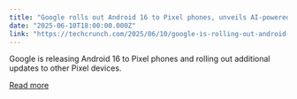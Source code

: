 ```yaml
---
title: "Google rolls out Android 16 to Pixel phones, unveils AI-powered edit suggestion for Google Photos"
date: "2025-06-10T18:00:00.000Z"
link: "https://techcrunch.com/2025/06/10/google-is-rolling-out-android-16-to-pixel-phones-announces-ai-powered-edit-suggestion-to-google-photos/"
---
```


Google is releasing Android 16 to Pixel phones and rolling out additional updates to other Pixel devices.

[Read more](https://techcrunch.com/2025/06/10/google-is-rolling-out-android-16-to-pixel-phones-announces-ai-powered-edit-suggestion-to-google-photos/)
